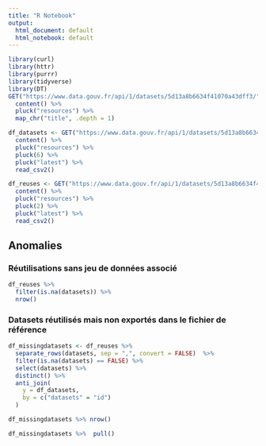 ```yaml
---
title: "R Notebook"
output:
  html_document: default
  html_notebook: default
---
```



```r
library(curl)
library(httr)
library(purrr)
library(tidyverse)
library(DT)
GET("https://www.data.gouv.fr/api/1/datasets/5d13a8b6634f41070a43dff3/") %>%
  content() %>%
  pluck("resources") %>%
  map_chr("title", .depth = 1)

df_datasets <- GET("https://www.data.gouv.fr/api/1/datasets/5d13a8b6634f41070a43dff3/") %>%
  content() %>%
  pluck("resources") %>%
  pluck(6) %>%
  pluck("latest") %>%
  read_csv2()

df_reuses <- GET("https://www.data.gouv.fr/api/1/datasets/5d13a8b6634f41070a43dff3/") %>%
  content() %>%
  pluck("resources") %>%
  pluck(2) %>%
  pluck("latest") %>%
  read_csv2()
```

## Anomalies

### Réutilisations sans jeu de données associé

```r
df_reuses %>%
  filter(is.na(datasets)) %>%
  nrow()
```

### Datasets réutilisés mais non exportés dans le fichier de référence

```r
df_missingdatasets <- df_reuses %>%
  separate_rows(datasets, sep = ",", convert = FALSE)  %>%
  filter(is.na(datasets) == FALSE) %>%
  select(datasets) %>%
  distinct() %>%
  anti_join(
    y = df_datasets, 
    by = c("datasets" = "id")
  )

df_missingdatasets %>% nrow()
```

```r
df_missingdatasets %>%  pull()
```

